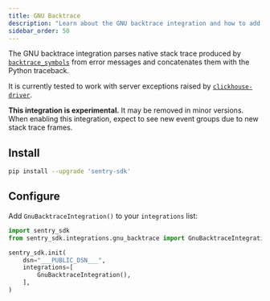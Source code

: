```yaml
---
title: GNU Backtrace
description: "Learn about the GNU backtrace integration and how to add it to your integrations list."
sidebar_order: 50
---
```


<!-- NOTE: Due to being in common, redirects are in vercel.json -->

The GNU backtrace integration parses native stack trace produced by [`backtrace_symbols`](https://linux.die.net/man/3/backtrace_symbols) from error messages and concatenates them with the Python traceback.

It is currently tested to work with server exceptions raised by [`clickhouse-driver`](https://github.com/mymarilyn/clickhouse-driver).

<Note>

**This integration is experimental.** It may be removed in minor versions. When enabling this integration, expect to see new event groups due to new stack trace frames.

</Note>

## Install

```bash
pip install --upgrade 'sentry-sdk'
```

## Configure

Add `GnuBacktraceIntegration()` to your `integrations` list:

```python
import sentry_sdk
from sentry_sdk.integrations.gnu_backtrace import GnuBacktraceIntegration

sentry_sdk.init(
    dsn="___PUBLIC_DSN___",
    integrations=[
        GnuBacktraceIntegration(),
    ],
)
```
